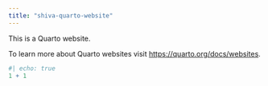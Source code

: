 ```yaml
---
title: "shiva-quarto-website"
---
```


This is a Quarto website.

To learn more about Quarto websites visit <https://quarto.org/docs/websites>.

```r
#| echo: true
1 + 1
```
